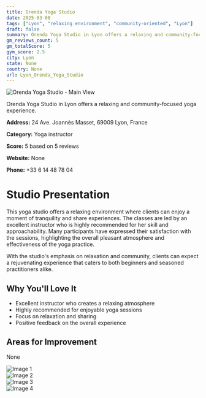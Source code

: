 ```yaml
---
title: Orenda Yoga Studio
date: 2025-03-08
tags: ["Lyon", "relaxing environment", "community-oriented", "Lyon"]  
draft: false
summary: Orenda Yoga Studio in Lyon offers a relaxing and community-focused yoga experience.
gm_reviews_count: 5
gm_totalScore: 5
gym_score: 2.5
city: Lyon
state: None
country: None
url: Lyon_Orenda_Yoga_Studio
---
```


<div className="aspect-[16/9] relative my-8">
  <img 
    src="https://lh5.googleusercontent.com/p/AF1QipO3HP48f1JoCCKIE-43u2-unQ9vMjBD33SeLb_d=w1920-h1080-k-no"
    alt="Orenda Yoga Studio - Main View"
    className="object-cover absolute inset-0 w-full h-full rounded-lg"
  />
</div>

Orenda Yoga Studio in Lyon offers a relaxing and community-focused yoga experience.

**Address:** 24 Ave. Joannès Masset, 69009 Lyon, France

**Category:** Yoga instructor

**Score:** 5 based on 5 reviews

**Website:** None

**Phone:** +33 6 14 48 78 04

# Studio Presentation

This yoga studio offers a relaxing environment where clients can enjoy a moment of tranquility and share experiences. The classes are led by an excellent instructor who is highly recommended for her skill and approachability. Many participants have expressed their satisfaction with the sessions, highlighting the overall pleasant atmosphere and effectiveness of the yoga practice.

With the studio's emphasis on relaxation and community, clients can expect a rejuvenating experience that caters to both beginners and seasoned practitioners alike.

## Why You'll Love It

- Excellent instructor who creates a relaxing atmosphere
- Highly recommended for enjoyable yoga sessions
- Focus on relaxation and sharing
- Positive feedback on the overall experience

## Areas for Improvement

None

<div className="grid grid-cols-1 xl:grid-cols-2 gap-4 my-8">
<div className="aspect-[4/3] relative"><img src="https://lh5.googleusercontent.com/p/AF1QipONy7sEqSYefJEmGjoBa1xx-zsnwe3ASQs1e9_0=w1920-h1080-k-no" alt="Image 1" className="object-cover absolute inset-0 w-full h-full rounded-lg" /></div>
<div className="aspect-[4/3] relative"><img src="https://lh5.googleusercontent.com/p/AF1QipO2VFr_DaTymOo1M0yS1LnqYTRfOT46scHr2gta=w1920-h1080-k-no" alt="Image 2" className="object-cover absolute inset-0 w-full h-full rounded-lg" /></div>
<div className="aspect-[4/3] relative"><img src="https://streetviewpixels-pa.googleapis.com/v1/thumbnail?panoid=E8mC5rpW4gOjZaltssRbJw&cb_client=maps_sv.tactile.gps&w=203&h=100&yaw=281.8046&pitch=0&thumbfov=100" alt="Image 3" className="object-cover absolute inset-0 w-full h-full rounded-lg" /></div>
<div className="aspect-[4/3] relative"><img src="https://lh5.googleusercontent.com/p/AF1QipO3HP48f1JoCCKIE-43u2-unQ9vMjBD33SeLb_d=w1920-h1080-k-no" alt="Image 4" className="object-cover absolute inset-0 w-full h-full rounded-lg" /></div>
</div>